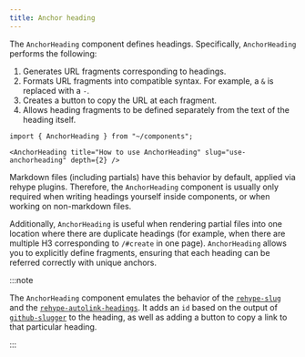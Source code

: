 ```yaml
---
title: Anchor heading
---
```


The `AnchorHeading` component defines headings. Specifically, `AnchorHeading` performs the following:

1. Generates URL fragments corresponding to headings.
2. Formats URL fragments into compatible syntax. For example, a `&` is replaced with a `-`.
3. Creates a button to copy the URL at each fragment.
4. Allows heading fragments to be defined separately from the text of the heading itself.

```mdx live
import { AnchorHeading } from "~/components";

<AnchorHeading title="How to use AnchorHeading" slug="use-anchorheading" depth={2} />
```

Markdown files (including partials) have this behavior by default, applied via rehype plugins. Therefore, the `AnchorHeading` component is usually only required when writing headings yourself inside components, or when working on non-markdown files.

Additionally, `AnchorHeading` is useful when rendering partial files into one location where there are duplicate headings (for example, when there are multiple H3 corresponding to `/#create` in one page). `AnchorHeading` allows you to explicitly define fragments, ensuring that each heading can be referred correctly with unique anchors.

:::note

The `AnchorHeading` component emulates the behavior of the [`rehype-slug`](https://github.com/rehypejs/rehype-slug) and the [`rehype-autolink-headings`](https://github.com/rehypejs/rehype-autolink-headings). It adds an `id` based on the output of [`github-slugger`](https://github.com/Flet/github-slugger/) to the heading, as well as adding a button to copy a link to that particular heading.

:::
